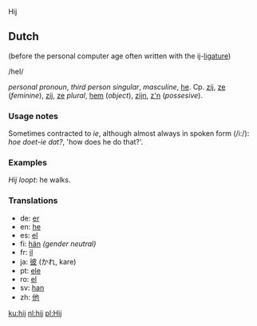 Hij

== Dutch ==

(before the personal computer age often written with the ij-[[ligature]])

/heI/

''personal pronoun'', ''third person singular'', ''masculine'', [[he]]. Cp. [[zij]], [[ze]] (''feminine''), [[zij]], [[ze]] ''plural'', [[hem]] (''object''), [[zijn]], [[z'n]] (''possesive'').

=== Usage notes ===

Sometimes contracted to ''ie'', although almost always in spoken form (/i:/): ''hoe doet-ie dat?'', 'how does he do that?'.

=== Examples ===

''Hij loopt'': he walks.

=== Translations ===

*de: [[er]]
*en: [[he]]
*es: [[el]]
*fi: [[hän]] ''(gender neutral)''
*fr: [[il]]
*ja: [[彼]] (かれ, kare)
*pt: [[ele]]
*ro: [[el]]
*sv: [[han]]
*zh: [[他]]

[[ku:hij]]
[[nl:hij]]
[[pl:Hij]]